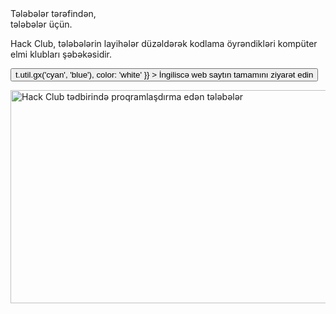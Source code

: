 
<Container variant="copy">

<Heading as="h1">
  Tələbələr tərəfindən, <br />
  tələbələr üçün.
</Heading>

Hack Club, tələbələrin layihələr düzəldərək kodlama öyrəndikləri kompüter elmi klubları şəbəkəsidir.

<p>
  <Button
    as="a"
    href="https://hackclub.com/?ref=az"
    variant="ctaLg"
    sx={{
      backgroundImage: t => t.util.gx('cyan', 'blue'),
      color: 'white'
    }}
  >
    İngiliscə web saytın tamamını ziyarət edin
  </Button>
</p>

<img
  alt="Hack Club tədbirində proqramlaşdırma edən tələbələr"
  src="https://cdn.glitch.com/f0afe4d3-a031-4c0e-8dd5-766cd9ae1e8b%2Ftea_team.jpg?1550999670860"
  width="512"
  height="341"
/>

</Container>
